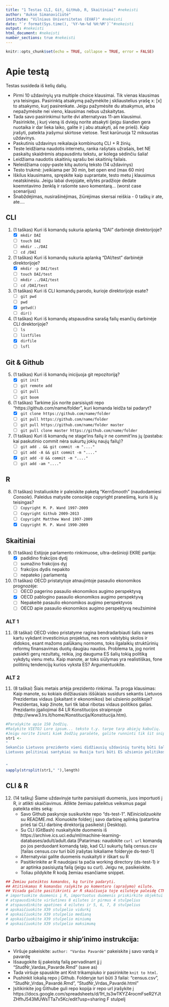 ---
title: "1 Testas CLI, Git, GitHub, R, Skaitiniai" #nekeisti
author: "Auksė Simanavičiūtė" 
institute: "Vilniaus Universitetas (EVAF)" #nekeisti 
date: "`r format(Sys.time(), '%Y-%m-%d %H:%M')`"#nekeisti
output: #nekeisti
html_document: #nekeisti
number_sections: true #nekeisti
---

```{r setup, include=FALSE}
knitr::opts_chunk$set(echo = TRUE, collapse = TRUE, error = FALSE)
```
# Apie testą
Testas susideda iš kelių dalių. 

* Pirmi 10 uždavinyių yra multiple choice klausimai. Tik vienas klausimas yra teisingas. Pasirinktą atsakymą pažymėkite į skliaustelius yrašę x: [x] to atsakymo, kurį pasirenkate. Jeigu pažymėsite du atsakymus, arba nepažymėsite nei vieno, klausimas nebus užskaitytas. 
* Tada savo pasirinkimui turite dvi alternatyvas 11-am klausimui. Pasirinkite, į kurį vieną iš dviejų norite atsakyti (jeigu šiandien gera nuotaika ir dar lieka laiko, galite ir į abu atsakyti, aš ne prieš). Kaip įrašyti, pateikta įrašymui skirtose vietose. Test karūnuoja 12 miksuotas uždavinys.
* Paskutinis uždavinys reikalauja kombinuotų CLI + R žinių.
* Teste leidžiama naudotis internetu, ranka rašytais užrašais, bet NE paskaitų skaidrėmis atspausdintu tekstu, ar kolega sėdinčiu šalia!
* Leidžiama naudotis skaitinių sąrašu bei skaitinių failais.
* Neleidžiama copy-paste kitų autorių teksto (14 uždavinys)
* Testo trukmė: įveikiama per 30 min, bet open end (max 60 min)
* Iškilus klausimams, spręskite kaip suprantate, testo metu į klausimus neatskinėsiu. Jeigu labai dvejojate, eilytės pradžioje dedate koemntavimo ženklą ir rašomte savo komentarą... (worst case scenarijus)
* Šnabždėjimas, nusirašinėjimas, žiūrėjimas skersai reiškia - 0 taškų ir ate, ate....


## CLI
1. (1 taškas) Kuri iš komandų sukuria aplanką “DAI” darbinėjė direktorijoje?
    - [x] `mkdir DAI`
    - [ ] `touch DAI`
    - [ ] `mkdir ../DAI`
    - [ ] `cd /DAI`
    
2. (1 taškas) Kuri iš komandų sukuria aplanką “DAI/test” darbinėjė direktorijoje?
    - [x] `mkdir -p DAI/test`
    - [ ] `touch DAI/test`
    - [ ] `mkdir ../DAI/test`
    - [ ] `cd /DAI/test`

3. (1 taškas) Kuri iš CLI komandų parodo, kurioje direktorijoje esate?
    - [ ] `git pwd`
    - [ ] `pwd`
    - [x] `getwd()`
    - [ ] `dir()`

4. (1 taškas) Kuri iš komandų atspausdina sarašą failų esančių darbinėje CLI direktorijoje? 
    - [ ] `ls`
    - [ ] `listfiles`
    - [x] `dirfile`
    - [ ] `lsfl`

## Git & Github
5. (1 taškas) Kuri iš komandų inicijuoja git repozitoriją? 
    - [x] `git init`
    - [ ] `git remote add`
    - [ ] `git pull`
    - [ ] `git boom`

6. (1 taškas) Tarkime jūs norite parsisiųsti repo "https://github.com/name/folder", kuri komanda leidža tai padaryt? 
    - [x] `git clone https://github.com/name/folder`
    - [ ] `git pull https://github.com/name/folder`
    - [ ] `git pull https://github.com/name/folder master`
    - [ ] `git pull clone master https://github.com/name/folder`

7. (1 taškas) Kuri iš komandų ne stage'ins failų ir ne commit'ins jų (pastaba: kai paskutinio commit nėra sukurtų jokių naujų failų)? 
    - [ ] `git add . && git commit -m "...."`
    - [ ] `git add -A && git commit -m "...."`
    - [x] `git add -U && commit -m "...."`
    - [ ] `git add -am "...."`

## R 
8. (1 taškas) Instaliuokite ir paleiskite paketą "KernSmooth" (naudodamiesi *Console*). Paleidus matysite consolėje copyright pranešimą, kuris iš jų teisingas? 
    - [ ] `Copyright M. P. Wand 1997-2009`
    - [ ] `Copyright Github 2009-2013`
    - [ ] `Copyright Matthew Wand 1997-2009`
    - [x] `Copyright M. P. Wand 1990-2009`

## Skaitiniai
9. (1 taškas) Estijoje parlamento rinkimuose, ultra-dešinioji EKRE partija: 
    - [x] padidino frakcijos dydį
    - [ ] sumažino frakcijos dyį
    - [ ] frakcijos dydis nepakito
    - [ ] nepateko į parlamentą

10. (1 taškas) OECD pristatytoje atnaujintoje pasaulio ekonomikos prognozėje:  
    - [ ] OECD pagerino pasaulio ekonomikos augimo perspektyvą
    - [x] OECD pablogino pasaulio ekonomikos augimo perspektyvą
    - [ ] Nepakeitė pasaulio ekonomikos augimo perspektyvos
    - [ ] OECD apie pasaulio ekonomikos augimo perspektyvą neužsiminė

### ALT 1
11. (8 taškai) OECD video pristatyme ragina bendradarbiauti šalis nares kartu vykdant investicinius projektus, nes nors valstybių skolos ir didokos, esant mažoms palūkanų normoms, toks ilgalaikių struktūrinių reformų finansavimas duotų daugiau naudos. Problema ta, jog norint pasiekti gerų rezultatų, reikia, jog dauguma ES šalių tokią politiką vykdytų vienu metu. Kaip manote, ar toks siūlymas yra realistiškas, fone politinių tendencijų kurios vyksta ES? Argumentuokite.

### ALT 2
11. (8 taškai) Šiais metais artėja prezidento rinkimai. Ta proga klausimas: Kaip manote, su kokiais didžiausiais iššūkiais susidurs sekantis Lietuvos Prezidentas vidaus (įskaitant ir ekonomikos) bei užsienio politikoje? 
Prezidentas, kaip žinote, turi tik labai ribotas vidaus politikos galias. Prezidanto įgaliojimai 84 LR Konstitucijos straipnsyje (http://www3.lrs.lt/home/Konstitucija/Konstitucija.htm).


```{r, eval=TRUE}
#Parašykite apie 150 žodžių. 
#Rašykite VIETOJ Lore ipsum... teksto t.y. tarpe tarp abiejų kabučių.
#Jeigu norite žinoti kiek žodžių parašėte, galite runninti tik šit snippet' jo kampytyje nuspaudę ant žalio trikampio rodančio į dešinę
str1 <- 
"
Sekančio Lietuvos prezidento vieni didžiausių uždavinių turėtų būti šalies gynybinio potencialo stiprinimas, ekonominės ir socialinės gerovės užtikrinimas, orietacija į šalies technologinį proveržį, diplomatinių santykių palaikymas. Reikėtų stiprinti integraciją į Vakarus, nes Lietuvos viena pagrindinių saugumo atramų yra NATO. Naujas prezidentas turėtų ieškoti būdų kaip didinti Lietuvos atsparumą įtakoms per energetiką, per infrastruktūrą, informacinius – kultūrinius kanalus, neskaidrias verslo schemas. Taip pat Lietuva turi ginti savo piliečių teises visame pasaulyje, tad naujas Lietuvos prezidentas turėtų aiškiai pasakyti, jog Lietuvos žmonės Jungtinėje Karalystėje nebus palikti likimo valiai.
Lietuvos politiniai santykiai su Rusija turi būti ES užsienio politikos dalimi, tačiau reikėtų įvertinti, kad ekonominiai santykiai su dabartine Rusija rizikingi dėl korupcijos, politinio ir nacionalinio saugumo trūkumo.


"
sapply(strsplit(str1," "),length)
```

## CLI & R
12. (14 taškų) Šiame uždavinyje turite parsisiųsti duomenis, juos importuoti į R, ir atlikti skaičiavimus. Atlikte žemiau pateiktus veiksmus pagal pateikta eilės seką:
    * Savo Github paskyroje susikurkite repo "ds-test-1". *NEinicializuokite* su README.md. Klonuokite folderį į savo darbinę aplinką (patartina prieš tai CLI darbinę direktoriją pasikeist į Desktop). 
    * Su CLI (GitBash) nuskaitykite duomenis iš https://archive.ics.uci.edu/ml/machine-learning-databases/adult/adult.data 
    [Patarimas: naudokite `curl url` komandą po jos perduodant komandą taip, kad CLI sukurtų failą census.csv [failas census.csv turi būti įrašytas lokaliame folderyje ds-test-1]
    * Alternatyviai galite duomenis nuskaityti ir iškart su R
    * Pasitikrinkite ar R naudojasi ta pačia working directory (ds-test-1) ir ar aptinka pasisiųstą failą (jeigu su curl). Jeigu ne, pasikeiskite.
    * Toliau pildykite R kodą žemiau esančiame snippet. 

```{r, collapse=TRUE}
## Žemiau pateiktos komandos, ką turite padaryti. 
## Atitinkamas R komandas rašykite po komentaro (aprašymo) eilute. 
## Visada galite pasitikrinti ar R skaičiuoja toje eilutėje paleidę CTRL+ENTER, arba visą snippet su žaliu trikampiu
# importuokite duomenis į R, importuotus duomenis priskirkite objektui census <- ....
# atspausdinkite viršutines 8 eilutes ir pirmus 4 stulpelius
# atspausdinkite apatines 4 eilutes ir 5, 6, 7, 8 stulpelius  
# apskaičiuokite X39 stulpelio vidurkį
# apskaičiuokite X39 stulpelio medianą
# apskaičiuokite X39 stulpelio miniumą
# apskaičiuokite X39 stulpelio maksimumą 
```


## Darbo užbaigimo ir ship'inimo instrukcija:

* Viršuje pakeiskite: `author: "Vardas Pavardė"` pakeiskite į savo vardą ir pavardę
* Išsaugokite šį pakeistą failą pervadinant jį į "StudNr_Vardas_Pavarde.Rmd" (save as)
* Tada viršuje spauskite ant Knit trikampiuko ir pasirinkite `knit to html`. 
* Pushinkit lokalią repo į Github. Folderyje turi būti 3 failai: "census.csv", "StudNr_Vrdas_Pavardė.Rmd", "StudNr_Vrdas_Pavardė.html"
* Įsitikinkite jog Githube guli repo kopija ir repo url įrašykite į https://docs.google.com/spreadsheets/d/1H_ts3wTKYZ4rocmFseR2YJtZHfhJ543MUWsTTa7x5Kc/edit?usp=sharing F stulpelį



